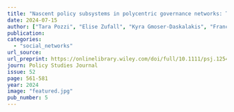 ```yaml
---
title: "Nascent policy subsystems in polycentric governance networks: The case of sea-level rise governance in the San Francisco Bay Area"
date: 2024-07-15
author: ["Tara Pozzi", "Elise Zufall", "Kyra Gmoser-Daskalakis", "Francesca Vantaggiato"]
publication: 
categories:
  - "social_networks"
url_source: 
url_preprint: https://onlinelibrary.wiley.com/doi/full/10.1111/psj.12549
journ: Policy Studies Journal
issue: 52
page: 561-581
year: 2024
image: "featured.jpg"
pub_number: 5
---
```

